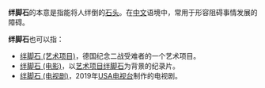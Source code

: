 '''绊脚石'''的本意是指能将人绊倒的[[石头|石头]]。在[[中文|中文]]语境中，常用于形容阻碍事情发展的障碍。

'''绊脚石'''也可以指：

* [[绊脚石_(艺术项目)|绊脚石 (艺术项目)]]，德国纪念二战受难者的一个艺术项目。
* [[绊脚石_(电影)|绊脚石 (电影)]]，以[[绊脚石_(艺术项目)|艺术项目绊脚石]]为背景的纪录片。
* [[绊脚石_(电视剧)|绊脚石 (电视剧)]]，2019年[[USA电视台|USA电视台]]制作的电视剧。

{{disambig|Cat=三字消歧义}}